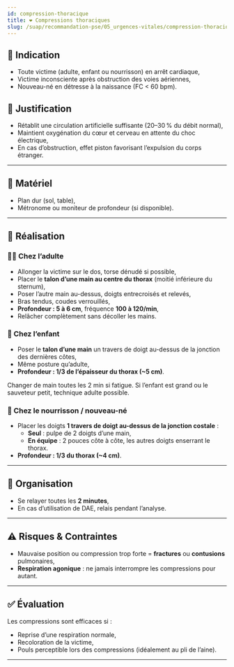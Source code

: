 ---
id: compression-thoracique
title: ❤️ Compressions thoraciques
slug: /suap/recommandation-pse/05_urgences-vitales/compression-thoracique
---


## 📌 Indication

- Toute victime (adulte, enfant ou nourrisson) en arrêt cardiaque,
- Victime inconsciente après obstruction des voies aériennes,
- Nouveau-né en détresse à la naissance (FC < 60 bpm).

## 🎯 Justification

- Rétablit une circulation artificielle suffisante (20–30 % du débit normal),
- Maintient oxygénation du cœur et cerveau en attente du choc électrique,
- En cas d’obstruction, effet piston favorisant l’expulsion du corps étranger.

---

## 🧰 Matériel

- Plan dur (sol, table),
- Métronome ou moniteur de profondeur (si disponible).

---

## 🔧 Réalisation

### 🧍‍♂️ Chez l’adulte

- Allonger la victime sur le dos, torse dénudé si possible,
- Placer le **talon d’une main au centre du thorax** (moitié inférieure du sternum),
- Poser l’autre main au-dessus, doigts entrecroisés et relevés,
- Bras tendus, coudes verrouillés,
- **Profondeur : 5 à 6 cm**, fréquence **100 à 120/min**,
- Relâcher complètement sans décoller les mains.

### 🧒 Chez l’enfant

- Poser le **talon d’une main** un travers de doigt au-dessus de la jonction des dernières côtes,
- Même posture qu’adulte,
- **Profondeur : 1/3 de l’épaisseur du thorax (~5 cm)**.

<Admonition type="tip">
Changer de main toutes les 2 min si fatigue. Si l’enfant est grand ou le sauveteur petit, technique adulte possible.
</Admonition>

### 👶 Chez le nourrisson / nouveau-né

- Placer les doigts **1 travers de doigt au-dessus de la jonction costale** :
  - **Seul** : pulpe de 2 doigts d’une main,
  - **En équipe** : 2 pouces côte à côte, les autres doigts enserrant le thorax.
- **Profondeur : 1/3 du thorax (~4 cm)**.

---

## 🔁 Organisation

- Se relayer toutes les **2 minutes**,
- En cas d’utilisation de DAE, relais pendant l’analyse.

---

## ⚠️ Risques & Contraintes

- Mauvaise position ou compression trop forte = **fractures** ou **contusions** pulmonaires,
- **Respiration agonique** : ne jamais interrompre les compressions pour autant.

---

## ✅ Évaluation

Les compressions sont efficaces si :

- Reprise d’une respiration normale,
- Recoloration de la victime,
- Pouls perceptible lors des compressions (idéalement au pli de l’aine).

---
